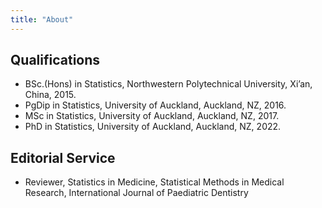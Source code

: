 ```yaml
---
title: "About"
---
```


## Qualifications

 * BSc.(Hons) in Statistics, Northwestern Polytechnical University, Xi’an, China, 2015.
 * PgDip in Statistics, University of Auckland, Auckland, NZ, 2016.
 * MSc in Statistics, University of Auckland,  Auckland, NZ, 2017.
 * PhD in Statistics, University of Auckland,  Auckland, NZ, 2022.



## Editorial Service
 
 * Reviewer, Statistics in Medicine, Statistical Methods in Medical Research, International Journal of Paediatric Dentistry

 
